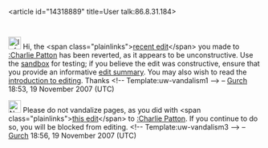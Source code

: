 <article id="14318889" title=User talk:86.8.31.184>
	<talkpage id="14318889" title="User talk:86.8.31.184">

[[Image:Information.png|25px|left]] Hi, the &lt;span class=&quot;plainlinks&quot;&gt;[http://en.wikipedia.org/wiki/Charlie_Patton?diff=172532862 recent edit]&lt;/span&gt; you made to [[:Charlie Patton]] has been reverted, as it appears to be unconstructive. Use the [[Wikipedia:Sandbox|sandbox]] for testing; if you believe the edit was constructive, ensure that you provide an informative [[Help:Edit summary|edit summary]]. You may also wish to read the [[Wikipedia:Introduction|introduction to editing]]. Thanks &lt;!-- Template:uw-vandalism1 --&gt; – [[User talk:Gurch|Gurch]] 18:53, 19 November 2007 (UTC)

[[Image:Nuvola apps important.svg|25px|left]] Please do not vandalize pages, as you did with &lt;span class=&quot;plainlinks&quot;&gt;[http://en.wikipedia.org/wiki/Charlie_Patton?diff=172533687 this edit]&lt;/span&gt; to [[:Charlie Patton]]. If you continue to do so, you will be blocked from editing. &lt;!-- Template:uw-vandalism3 --&gt; – [[User talk:Gurch|Gurch]] 18:56, 19 November 2007 (UTC)
	</talkpage>
</article>